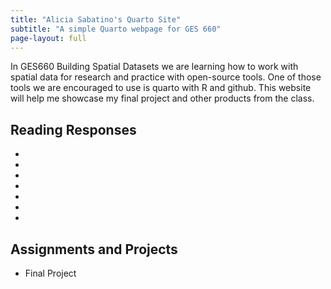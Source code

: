 ```yaml
---
title: "Alicia Sabatino's Quarto Site"
subtitle: "A simple Quarto webpage for GES 660"
page-layout: full
---
```


In GES660 Building Spatial Datasets we are learning how to work with spatial data for research and practice with open-source tools. One of those tools we are encouraged to use is quarto with R and github. This website will help me showcase my final project and other products from the class.

## Reading Responses

*
*
*
*
*
*
*

## Assignments and Projects

* Final Project
